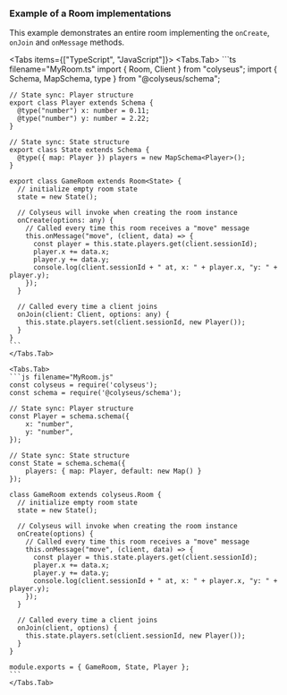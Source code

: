 
### Example of a Room implementations

This example demonstrates an entire room implementing the `onCreate`, `onJoin` and `onMessage` methods.

<Tabs items={["TypeScript", "JavaScript"]}>
    <Tabs.Tab>
    ```ts filename="MyRoom.ts"
    import { Room, Client } from "colyseus";
    import { Schema, MapSchema, type } from "@colyseus/schema";

    // State sync: Player structure
    export class Player extends Schema {
      @type("number") x: number = 0.11;
      @type("number") y: number = 2.22;
    }

    // State sync: State structure
    export class State extends Schema {
      @type({ map: Player }) players = new MapSchema<Player>();
    }

    export class GameRoom extends Room<State> {
      // initialize empty room state
      state = new State();

      // Colyseus will invoke when creating the room instance
      onCreate(options: any) {
        // Called every time this room receives a "move" message
        this.onMessage("move", (client, data) => {
          const player = this.state.players.get(client.sessionId);
          player.x += data.x;
          player.y += data.y;
          console.log(client.sessionId + " at, x: " + player.x, "y: " + player.y);
        });
      }

      // Called every time a client joins
      onJoin(client: Client, options: any) {
        this.state.players.set(client.sessionId, new Player());
      }
    }
    ```
    </Tabs.Tab>

    <Tabs.Tab>
    ```js filename="MyRoom.js"
    const colyseus = require('colyseus');
    const schema = require('@colyseus/schema');

    // State sync: Player structure
    const Player = schema.schema({
        x: "number",
        y: "number",
    });

    // State sync: State structure
    const State = schema.schema({
        players: { map: Player, default: new Map() }
    });

    class GameRoom extends colyseus.Room {
      // initialize empty room state
      state = new State();

      // Colyseus will invoke when creating the room instance
      onCreate(options) {
        // Called every time this room receives a "move" message
        this.onMessage("move", (client, data) => {
          const player = this.state.players.get(client.sessionId);
          player.x += data.x;
          player.y += data.y;
          console.log(client.sessionId + " at, x: " + player.x, "y: " + player.y);
        });
      }

      // Called every time a client joins
      onJoin(client, options) {
        this.state.players.set(client.sessionId, new Player());
      }
    }

    module.exports = { GameRoom, State, Player };
    ```
    </Tabs.Tab>
</Tabs>
